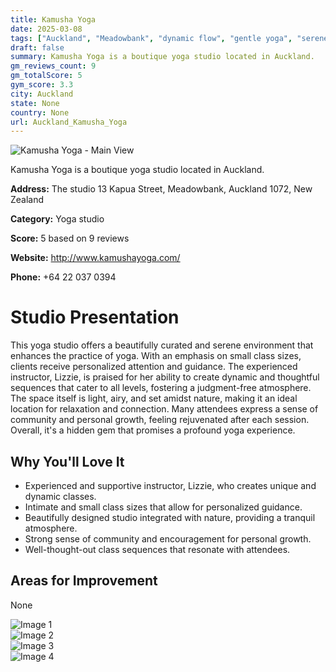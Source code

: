 ```yaml
---
title: Kamusha Yoga
date: 2025-03-08
tags: ["Auckland", "Meadowbank", "dynamic flow", "gentle yoga", "serene atmosphere", "boutique studio", "Auckland"]  
draft: false
summary: Kamusha Yoga is a boutique yoga studio located in Auckland.
gm_reviews_count: 9
gm_totalScore: 5
gym_score: 3.3
city: Auckland
state: None
country: None
url: Auckland_Kamusha_Yoga
---
```


<div className="aspect-[16/9] relative my-8">
  <img 
    src="https://lh5.googleusercontent.com/p/AF1QipNlfUDfA6EMNG4O4v0EsN8ARNJIIj3qvFSaeBwJ=w1920-h1080-k-no"
    alt="Kamusha Yoga - Main View"
    className="object-cover absolute inset-0 w-full h-full rounded-lg"
  />
</div>

Kamusha Yoga is a boutique yoga studio located in Auckland.

**Address:** The studio 13 Kapua Street, Meadowbank, Auckland 1072, New Zealand

**Category:** Yoga studio

**Score:** 5 based on 9 reviews

**Website:** http://www.kamushayoga.com/

**Phone:** +64 22 037 0394

# Studio Presentation

This yoga studio offers a beautifully curated and serene environment that enhances the practice of yoga. With an emphasis on small class sizes, clients receive personalized attention and guidance. The experienced instructor, Lizzie, is praised for her ability to create dynamic and thoughtful sequences that cater to all levels, fostering a judgment-free atmosphere. The space itself is light, airy, and set amidst nature, making it an ideal location for relaxation and connection. Many attendees express a sense of community and personal growth, feeling rejuvenated after each session. Overall, it's a hidden gem that promises a profound yoga experience.

## Why You'll Love It

- Experienced and supportive instructor, Lizzie, who creates unique and dynamic classes.
- Intimate and small class sizes that allow for personalized guidance.
- Beautifully designed studio integrated with nature, providing a tranquil atmosphere.
- Strong sense of community and encouragement for personal growth.
- Well-thought-out class sequences that resonate with attendees.

## Areas for Improvement

None

<div className="grid grid-cols-1 xl:grid-cols-2 gap-4 my-8">
<div className="aspect-[4/3] relative"><img src="https://lh5.googleusercontent.com/p/AF1QipN6SNkbwgfEQT9EBCgir3yfTs044mGb4D-Xyk8G=w1920-h1080-k-no" alt="Image 1" className="object-cover absolute inset-0 w-full h-full rounded-lg" /></div>
<div className="aspect-[4/3] relative"><img src="https://lh5.googleusercontent.com/p/AF1QipPJBgnncX-iJHHnxi59PBCMMy4LSmK0hn9sTvcx=w1920-h1080-k-no" alt="Image 2" className="object-cover absolute inset-0 w-full h-full rounded-lg" /></div>
<div className="aspect-[4/3] relative"><img src="https://lh5.googleusercontent.com/p/AF1QipN83qUJWNwXSQogjqqpmPLb501tByQ7cNdnMfaA=w1920-h1080-k-no" alt="Image 3" className="object-cover absolute inset-0 w-full h-full rounded-lg" /></div>
<div className="aspect-[4/3] relative"><img src="https://lh5.googleusercontent.com/p/AF1QipPv4wDf6gRxPn5bAd_okLt65jzcODu1Yq1bisQN=w1920-h1080-k-no" alt="Image 4" className="object-cover absolute inset-0 w-full h-full rounded-lg" /></div>
</div>